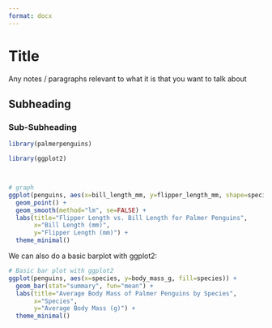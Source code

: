 ```yaml
---
format: docx
---
```


# Title

Any notes / paragraphs relevant to what it is that you want to talk about

## Subheading

### Sub-Subheading

```r
library(palmerpenguins)
```

```r

library(ggplot2)



# graph
ggplot(penguins, aes(x=bill_length_mm, y=flipper_length_mm, shape=species, color = species)) + 
  geom_point() + 
  geom_smooth(method="lm", se=FALSE) +
  labs(title="Flipper Length vs. Bill Length for Palmer Penguins",
       x="Bill Length (mm)",
       y="Flipper Length (mm)") + 
  theme_minimal()

```

We can also do a basic barplot with ggplot2:

```r

# Basic bar plot with ggplot2
ggplot(penguins, aes(x=species, y=body_mass_g, fill=species)) + 
  geom_bar(stat="summary", fun="mean") + 
  labs(title="Average Body Mass of Palmer Penguins by Species",
       x="Species",
       y="Average Body Mass (g)") +
  theme_minimal()

```
